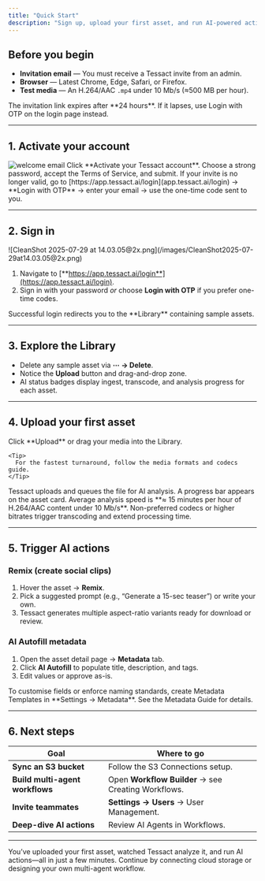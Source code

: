 ```yaml
---
title: "Quick Start"
description: "Sign up, upload your first asset, and run AI-powered actions in minutes."
---
```


## Before you begin

- **Invitation email** — You must receive a Tessact invite from an admin.
- **Browser** — Latest Chrome, Edge, Safari, or Firefox.
- **Test media** — An H.264/AAC `.mp4` under 10 Mb/s (≈500 MB per hour).

<Warning>
  The invitation link expires after **24 hours**. If it lapses, use Login with OTP on the login page instead.
</Warning>

---

## 1. Activate your account

<Frame caption="Invitation email with Activate button">
  <img
    src="/images/welcome-email.jpg"
    alt="welcome email"
    style={{ width:"100%" }}
    title=""
  />
</Frame>

<Steps>
  <Step title="Open the invitation email">
    Click **Activate your Tessact account**.
  </Step>
  <Step title="Set your password">
    Choose a strong password, accept the Terms of Service, and submit.
  </Step>
</Steps>

<Info>
  If your invite is no longer valid, go to [https://app.tessact.ai/login](app.tessact.ai/login) → **Login with OTP** → enter your email → use the one-time code sent to you.
</Info>

---

## 2. Sign in

<Frame>
  ![CleanShot 2025-07-29 at 14.03.05@2x.png](/images/CleanShot2025-07-29at14.03.05@2x.png)
</Frame>

<Frame caption="Login page with Password and OTP options">
  
</Frame>

1. Navigate to [**https://app.tessact.ai/login**](https://app.tessact.ai/login).
2. Sign in with your password _or_ choose **Login with OTP** if you prefer one-time codes.

<Check>
  Successful login redirects you to the **Library** containing sample assets.
</Check>

---

## 3. Explore the Library

<Frame caption="Library showing sample assets ready to delete, upload button, and drag-and-drop area">
  
</Frame>

- Delete any sample asset via **⋯ → Delete**.
- Notice the **Upload** button and drag-and-drop zone.
- AI status badges display ingest, transcode, and analysis progress for each asset.

---

## 4. Upload your first asset

<Steps>
  <Step title="Select files">
    Click **Upload** or drag your media into the Library.

    <Tip>
      For the fastest turnaround, follow the media formats and codecs guide.
    </Tip>
  </Step>
  <Step title="Wait for ingest to finish">
    Tessact uploads and queues the file for AI analysis. A progress bar appears on the asset card.
  </Step>
</Steps>

<Note>
  Average analysis speed is **≈ 15 minutes per hour of H.264/AAC content under 10 Mb/s**. Non-preferred codecs or higher bitrates trigger transcoding and extend processing time.
</Note>

<Frame caption="Asset card showing AI analysis progress">
  
</Frame>

---

## 5. Trigger AI actions

### Remix (create social clips)

<Frame caption="Remix dialog with suggested and custom prompts">
  
</Frame>

1. Hover the asset → **Remix**.
2. Pick a suggested prompt (e.g., “Generate a 15-sec teaser”) or write your own.
3. Tessact generates multiple aspect-ratio variants ready for download or review.

### AI Autofill metadata

<Frame caption="Metadata panel with AI Autofill button">
  
</Frame>

1. Open the asset detail page → **Metadata** tab.
2. Click **AI Autofill** to populate title, description, and tags.
3. Edit values or approve as-is.

<Info>
  To customise fields or enforce naming standards, create Metadata Templates in **Settings → Metadata**. See the Metadata Guide for details.
</Info>

---

## 6. Next steps

| Goal                            | Where to go                                         |
| ------------------------------- | --------------------------------------------------- |
| **Sync an S3 bucket**           | Follow the S3 Connections setup.                    |
| **Build multi-agent workflows** | Open **Workflow Builder** → see Creating Workflows. |
| **Invite teammates**            | **Settings → Users** → User Management.             |
| **Deep-dive AI actions**        | Review AI Agents in Workflows.                      |

---

<Check>
  You’ve uploaded your first asset, watched Tessact analyze it, and run AI actions—all in just a few minutes. Continue by connecting cloud storage or designing your own multi-agent workflow.
</Check>